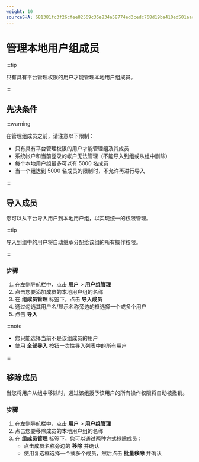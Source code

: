 ```yaml
---
weight: 10
sourceSHA: 681381fc3f26cfee82569c35e834a58774ed3cedc768d19ba410ed501aac85a8
---
```


# 管理本地用户组成员

:::tip

只有具有平台管理权限的用户才能管理本地用户组成员。

:::

## 先决条件

:::warning

在管理组成员之前，请注意以下限制：

- 只有具有平台管理权限的用户才能管理组及其成员
- 系统帐户和当前登录的帐户无法管理（不能导入到组或从组中删除）
- 每个本地用户组最多可以有 5000 名成员
- 当一个组达到 5000 名成员的限制时，不允许再进行导入

:::

## 导入成员

您可以从平台导入用户到本地用户组，以实现统一的权限管理。

:::tip

导入到组中的用户将自动继承分配给该组的所有操作权限。

:::

### 步骤

1. 在左侧导航栏中，点击 **用户** > **用户组管理**
2. 点击您要添加成员的本地用户组的名称
3. 在 **组成员管理** 标签下，点击 **导入成员**
4. 通过勾选其用户名/显示名称旁边的框选择一个或多个用户
5. 点击 **导入**

:::note

- 您只能选择当前不是该组成员的用户
- 使用 **全部导入** 按钮一次性导入列表中的所有用户

:::

## 移除成员

当您将用户从组中移除时，通过该组授予该用户的所有操作权限将自动被撤销。

### 步骤

1. 在左侧导航栏中，点击 **用户** > **用户组管理**
2. 点击您要移除成员的本地用户组的名称
3. 在 **组成员管理** 标签下，您可以通过两种方式移除成员：
   - 点击成员名称旁边的 **移除** 并确认
   - 使用复选框选择一个或多个成员，然后点击 **批量移除** 并确认
